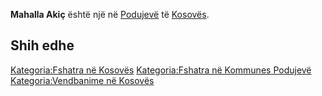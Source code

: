 {{Fshat në 
 | Emri                = Mahalla Akiç
 | EmriAlt                = 
 | NAME_SHORT_FORM=      
 | NAME_GENERIC=      
 | NAME_SORT_NAME_RO=      MAHALLAAKIC
 | FULL_NAME_RO = Mahalla Akiç
 | FULL_NAME_ND_RO=Mahalla Akic
 | SORT_NAME_RG=MAHALLAAKIC
 | FULL_NAME_RG=Mahalla Akiç
 | FULL_NAME_ND_RG=Mahalla Akic
 | SRP_NAME_SHORT_FORM=      
 | SRP_NAME_GENERIC=      
 | SRP_NAME_SORT_NAME_RO=      
 | SRP_FULL_NAME_RO = 
 | SRP_FULL_NAME_ND_RO=
 | SRP_SORT_NAME_RG=
 | SRP_FULL_NAME_RG=
 | SRP_FULL_NAME_ND_RG=
 | Emri (Rasa dhanore) = 
 | Figura              = 
 | Shteti              = Kosovo
 | Komuna              = Podujevë
 | Kodi postar         = 
 | Sipërfaqja          = 

 | Popullsia           = 

 | Regj. i popullsisë  = 
 | Dend. e popullsisë  = 
 | Faqja zyrtare       = 
 <!--- Koordinatat ----> 
 | Gjerësia            = 42.890939
 | Gjatësia            = 21.140817
 | Lartësia            = 
}}
'''Mahalla Akiç''' është një [[]] në [[Podujevë]] të [[Kosovës]].

<!-- == Gjeografia == -->
<!-- == Historia == -->
<!-- == Demografia == -->
== Shih edhe ==
{{Komuna Podujevë}}
{{Kosovo-Administrata-Cung}}

[[Kategoria:Fshatra në Kosovës]]
[[Kategoria:Fshatra në Kommunes Podujevë]]
[[Kategoria:Vendbanime në Kosovës]]